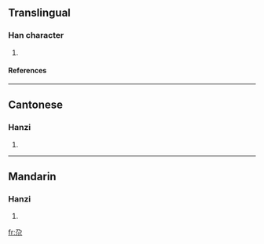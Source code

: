 ==Translingual==
===Han character===
{{Han char|rn=42|rad=小|as=02|sn=5|four=1790<sub>2</sub>|canj=弓尸火 (NSF)}}
# {{defn|Han|sort=小02}}
====References====
{{Han ref|kx=0297.011|hdz=10562.040|uh=5C15|ud=23573|bh=C9D4|bd=51668}}
----
==Cantonese==
===Hanzi===
{{yue-hanzi|jyut=|y=ga1}}
# {{defn|Cantonese}}
----
==Mandarin==
===Hanzi===
{{cmn-hanzi|pin=[[gǎ]] (ga3)|wg=ka<sup>3</sup>}}
# {{defn|Mandarin}}

[[fr:尕]]